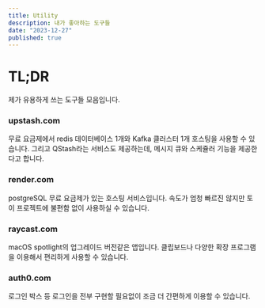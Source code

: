 ```yaml
---
title: Utility
description: 내가 좋아하는 도구들
date: "2023-12-27"
published: true
---
```


# TL;DR

제가 유용하게 쓰는 도구들 모음입니다.

### upstash.com

무료 요금제에서 redis 데이터베이스 1개와 Kafka 클러스터 1개 호스팅을 사용할 수 있습니다.
그리고 QStash라는 서비스도 제공하는데, 메시지 큐와 스케쥴러 기능을 제공한다고 합니다.

### render.com

postgreSQL 무료 요금제가 있는 호스팅 서비스입니다.
속도가 엄청 빠르진 않지만 토이 프로젝트에 불편함 없이 사용하실 수 있습니다.

### raycast.com

macOS spotlight의 업그레이드 버전같은 앱입니다.
클립보드나 다양한 확장 프로그램을 이용해서 편리하게 사용할 수 있습니다.

### auth0.com

로그인 박스 등 로그인을 전부 구현할 필요없이
조금 더 간편하게 이용할 수 있습니다.